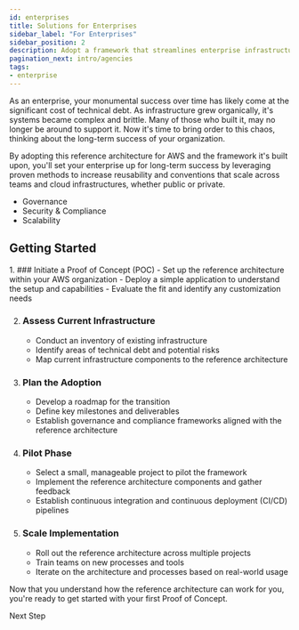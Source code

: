 ```yaml
---
id: enterprises
title: Solutions for Enterprises
sidebar_label: "For Enterprises"
sidebar_position: 2
description: Adopt a framework that streamlines enterprise infrastructure
pagination_next: intro/agencies
tags:
- enterprise
---
```


<Intro>
  As an enterprise, your monumental success over time has likely come at the significant cost of technical debt. As infrastructure grew organically, it's systems became complex and brittle. Many of those who built it, may no longer be around to support it. Now it's time to bring order to this chaos, thinking about the long-term success of your organization.
</Intro>

By adopting this reference architecture for AWS and the framework it's built upon, you'll set your enterprise up for long-term success by leveraging proven methods to increase reusability and conventions that scale across teams and cloud infrastructures, whether public or private.

- Governance
- Security & Compliance
- Scalability

## Getting Started

<Steps>
1. ### Initiate a Proof of Concept (POC)
   - Set up the reference architecture within your AWS organization
   - Deploy a simple application to understand the setup and capabilities
   - Evaluate the fit and identify any customization needs

2. ### Assess Current Infrastructure
   - Conduct an inventory of existing infrastructure
   - Identify areas of technical debt and potential risks
   - Map current infrastructure components to the reference architecture

3. ### Plan the Adoption
   - Develop a roadmap for the transition
   - Define key milestones and deliverables
   - Establish governance and compliance frameworks aligned with the reference architecture

4. ### Pilot Phase
   - Select a small, manageable project to pilot the framework
   - Implement the reference architecture components and gather feedback
   - Establish continuous integration and continuous deployment (CI/CD) pipelines

5. ### Scale Implementation
   - Roll out the reference architecture across multiple projects
   - Train teams on new processes and tools
   - Iterate on the architecture and processes based on real-world usage
</Steps>

<ActionCard title="What comes next?">
  Now that you understand how the reference architecture can work for you, you're ready to get started with your first Proof of Concept.

  <PrimaryCTA to="/layers/foundation">Next Step</PrimaryCTA>
</ActionCard>

